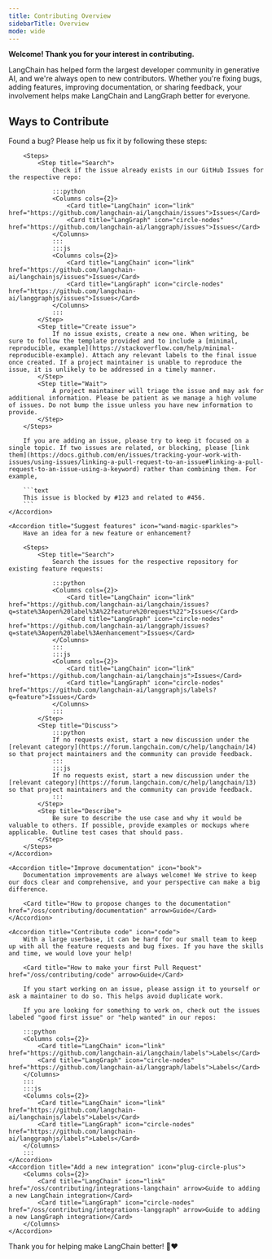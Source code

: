 ```yaml
---
title: Contributing Overview
sidebarTitle: Overview
mode: wide
---
```


**Welcome! Thank you for your interest in contributing.**

LangChain has helped form the largest developer community in generative AI, and we're always open to new contributors. Whether you're fixing bugs, adding features, improving documentation, or sharing feedback, your involvement helps make LangChain and LangGraph better for everyone.

## Ways to Contribute

<AccordionGroup>
    <Accordion title="Report bugs" icon="bug">
        Found a bug? Please help us fix it by following these steps:

        <Steps>
            <Step title="Search">
                Check if the issue already exists in our GitHub Issues for the respective repo:

                :::python
                <Columns cols={2}>
                    <Card title="LangChain" icon="link" href="https://github.com/langchain-ai/langchain/issues">Issues</Card>
                    <Card title="LangGraph" icon="circle-nodes" href="https://github.com/langchain-ai/langgraph/issues">Issues</Card>
                </Columns>
                :::
                :::js
                <Columns cols={2}>
                    <Card title="LangChain" icon="link" href="https://github.com/langchain-ai/langchainjs/issues">Issues</Card>
                    <Card title="LangGraph" icon="circle-nodes" href="https://github.com/langchain-ai/langgraphjs/issues">Issues</Card>
                </Columns>
                :::
            </Step>
            <Step title="Create issue">
                If no issue exists, create a new one. When writing, be sure to follow the template provided and to include a [minimal, reproducible, example](https://stackoverflow.com/help/minimal-reproducible-example). Attach any relevant labels to the final issue once created. If a project maintainer is unable to reproduce the issue, it is unlikely to be addressed in a timely manner.
            </Step>
            <Step title="Wait">
                A project maintainer will triage the issue and may ask for additional information. Please be patient as we manage a high volume of issues. Do not bump the issue unless you have new information to provide.
            </Step>
        </Steps>

        If you are adding an issue, please try to keep it focused on a single topic. If two issues are related, or blocking, please [link them](https://docs.github.com/en/issues/tracking-your-work-with-issues/using-issues/linking-a-pull-request-to-an-issue#linking-a-pull-request-to-an-issue-using-a-keyword) rather than combining them. For example,

        ```text
        This issue is blocked by #123 and related to #456.
        ```
    </Accordion>

    <Accordion title="Suggest features" icon="wand-magic-sparkles">
        Have an idea for a new feature or enhancement?

        <Steps>
            <Step title="Search">
                Search the issues for the respective repository for existing feature requests:

                :::python
                <Columns cols={2}>
                    <Card title="LangChain" icon="link" href="https://github.com/langchain-ai/langchain/issues?q=state%3Aopen%20label%3A%22feature%20request%22">Issues</Card>
                    <Card title="LangGraph" icon="circle-nodes" href="https://github.com/langchain-ai/langgraph/issues?q=state%3Aopen%20label%3Aenhancement">Issues</Card>
                </Columns>
                :::
                :::js
                <Columns cols={2}>
                    <Card title="LangChain" icon="link" href="https://github.com/langchain-ai/langchainjs">Issues</Card>
                    <Card title="LangGraph" icon="circle-nodes" href="https://github.com/langchain-ai/langgraphjs/labels?q=feature">Issues</Card>
                </Columns>
                :::
            </Step>
            <Step title="Discuss">
                :::python
                If no requests exist, start a new discussion under the [relevant category](https://forum.langchain.com/c/help/langchain/14) so that project maintainers and the community can provide feedback.
                :::
                :::js
                If no requests exist, start a new discussion under the [relevant category](https://forum.langchain.com/c/help/langchain/13) so that project maintainers and the community can provide feedback.
                :::
            </Step>
            <Step title="Describe">
                Be sure to describe the use case and why it would be valuable to others. If possible, provide examples or mockups where applicable. Outline test cases that should pass.
            </Step>
        </Steps>
    </Accordion>

    <Accordion title="Improve documentation" icon="book">
        Documentation improvements are always welcome! We strive to keep our docs clear and comprehensive, and your perspective can make a big difference.

        <Card title="How to propose changes to the documentation" href="/oss/contributing/documentation" arrow>Guide</Card>
    </Accordion>

    <Accordion title="Contribute code" icon="code">
        With a large userbase, it can be hard for our small team to keep up with all the feature requests and bug fixes. If you have the skills and time, we would love your help!

        <Card title="How to make your first Pull Request" href="/oss/contributing/code" arrow>Guide</Card>

        If you start working on an issue, please assign it to yourself or ask a maintainer to do so. This helps avoid duplicate work.

        If you are looking for something to work on, check out the issues labeled "good first issue" or "help wanted" in our repos:

        :::python
        <Columns cols={2}>
            <Card title="LangChain" icon="link" href="https://github.com/langchain-ai/langchain/labels">Labels</Card>
            <Card title="LangGraph" icon="circle-nodes" href="https://github.com/langchain-ai/langgraph/labels">Labels</Card>
        </Columns>
        :::
        :::js
        <Columns cols={2}>
            <Card title="LangChain" icon="link" href="https://github.com/langchain-ai/langchainjs/labels">Labels</Card>
            <Card title="LangGraph" icon="circle-nodes" href="https://github.com/langchain-ai/langgraphjs/labels">Labels</Card>
        </Columns>
        :::
    </Accordion>
    <Accordion title="Add a new integration" icon="plug-circle-plus">
        <Columns cols={2}>
            <Card title="LangChain" icon="link" href="/oss/contributing/integrations-langchain" arrow>Guide to adding a new LangChain integration</Card>
            <Card title="LangGraph" icon="circle-nodes" href="/oss/contributing/integrations-langgraph" arrow>Guide to adding a new LangGraph integration</Card>
        </Columns>
    </Accordion>
</AccordionGroup>

Thank you for helping make LangChain better! 🦜❤️
